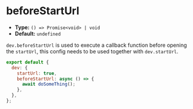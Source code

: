# beforeStartUrl

- **Type:** `() => Promise<void> | void`
- **Default:** `undefined`

`dev.beforeStartUrl` is used to execute a callback function before opening the `startUrl`, this config needs to be used together with `dev.startUrl`.

```js
export default {
  dev: {
    startUrl: true,
    beforeStartUrl: async () => {
      await doSomeThing();
    },
  },
};
```
